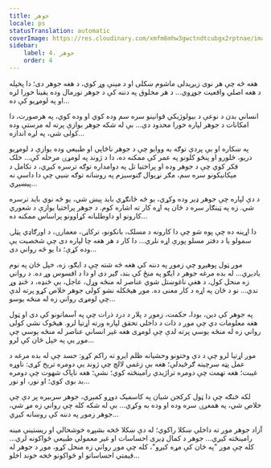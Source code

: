 ```yaml
---
title: جوهر
locale: ps
statusTranslation: automatic
coverImage: https://res.cloudinary.com/xmfm6mhw3gwctndtcubgx2rptnae/image/upload/v1740468922/small_cover_tratado_de_psicologia_revolucionaria_a4c0dca4e0.webp
sidebar:
    label: 4. جوهر
    order: 4
---
```

هغه څه چې هر نوی زیږیدلی ماشوم ښکلی او د مینې وړ کوي، د هغه جوهر دی؛ دا پخپله د هغه اصلي واقعیت جوړوي... د هر مخلوق په دننه کې د جوهر نورمال وده یقینا خورا لږه او په لومړیو کې ده...

انساني بدن د نوعې د بیولوژیکي قوانینو سره سم وده کوي او وده کوي، په هرصورت، دا امکانات د جوهر لپاره خورا محدود دي... بې له شکه جوهر یوازې پرته له مرستې وده کولی شي، په لږه اندازه...

په ښکاره او بې پردې توګه به ووایو چې د جوهر ناڅاپي او طبیعي وده یوازې د لومړیو دریو، څلورو او پنځو کلونو په عمر کې ممکنه ده، دا د ژوند په لومړۍ مرحله کې... خلک فکر کوي چې د جوهر وده او پراختیا تل په دوامداره توګه ترسره کیږي، د تکامل د میکانیکونو سره سم، مګر نړیوال ګنوسیزم په روښانه توګه ښیي چې دا داسې نه پیښیږي...

د دې لپاره چې جوهر ډیر وده وکړي، یو څه ځانګړي باید پیښ شي، یو څه نوي باید ترسره شي. زه په ټینګار سره د ځان په اړه کار ته اشاره کوم. د جوهر پراختیا یوازې د شعوري کارونو او داوطلبانه کړاوونو پراساس ممکنه ده...

دا اړینه ده چې پوه شو چې دا کارونه د مسلک، بانکونو، ترکاڼۍ، معمارۍ، د اورګاډي پټلۍ سمولو یا د دفتر مسلو پورې اړه نلري... دا کار د هر هغه چا لپاره دی چې شخصیت یې وده کړې؛ دا یو څه رواني دی...

موږ ټول پوهیږو چې زموږ په دننه کې هغه څه شته چې د ایګو، زه، خپل ځان په نوم یادیږي... له بده مرغه جوهر د ایګو په منځ کې بند، ګیر دی او دا د افسوس وړ ده. د رواني زه منحل کول، د هغې ناغوښتل شوي عناصر له منځه وړل، عاجل، بې ځنډه، د ځنډ وړ ندي... نو د ځان په اړه د کار معنی ده. موږ هیڅکله نشو کولی جوهر خلاص کړو پرته لدې چې لومړی رواني زه له منځه یوسو...

په جوهر کې دین، بودا، حکمت، زموږ د پلار د درد ذرات چې په آسمانونو کې دی او ټول هغه معلومات دي چې موږ د ذات د داخلي تحقق لپاره ورته اړتیا لرو. هیڅوک نشي کولی رواني زه له منځه یوسي پرته لدې چې لومړی هغه غیر انساني عناصر له منځه یوسي چې موږ یې په خپل ځان کې لرو...

موږ اړتیا لرو چې د دې وختونو وحشیانه ظلم ایرو ته راکم کړو: حسد چې له بده مرغه د عمل پټه سرچینه ګرځیدلې؛ هغه بې زغمي لالچ چې ژوند یې دومره تریخ کړی: ناوړه غیبت؛ هغه تهمت چې دومره تراژیدي رامینځته کوي؛ نشې؛ هغه ناپاک شهوت چې دومره بد بوی کوي؛ او نور، او نور...

لکه څنګه چې دا ټول کرکجن شیان په کاسمیک دوړو کمیږي، جوهر سربیره پر دې چې خلاص شي، په همغږۍ سره وده او وده به وکړي... بې له شکه کله چې رواني زه مړ شي، جوهر زموږ په دننه کې روښانه کیږي...

آزاد جوهر موږ ته داخلي ښکلا راکوي؛ له دې ښکلا څخه بشپړه خوشحالي او ریښتینې مینه رامینځته کیږي... جوهر د کمال ډیری احساسات او غیر معمولي طبیعي ځواکونه لري... کله چې موږ "په ځان کې مړه کیږو"، کله چې موږ رواني زه منحل کړو، موږ د جوهر له قیمتي احساساتو او ځواکونو څخه خوند اخلو...

